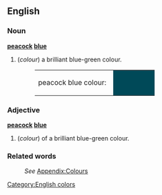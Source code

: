 ==English==

===Noun===
'''[[peacock]] [[blue]]'''
#(''colour'') a brilliant blue-green colour.
#:<table><tr><td>peacock blue colour: &nbsp;</td><td bgcolor="#004958" width="80">&nbsp; </td></tr></table>

===Adjective===
'''[[peacock]] [[blue]]'''
#(''colour'') of a brilliant blue-green colour.


===Related words===
:''See'' [[Wiktionary_Appendix:Colours|Appendix:Colours]]


[[Category:English colors]]